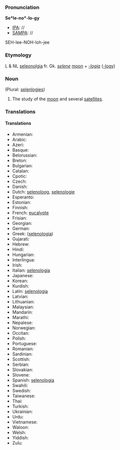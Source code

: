 ===Pronunciation===

'''Se*le-no*-lo-gy'''
*[[IPA]]: //
*[[SAMPA]]: //
SEH-lee-NOH-loh-jee
===Etymology===

L & NL [[seleonolgia]] fr. Gk. ''[[selene]]'' [[moon]] + ''[[-logia]]'' ([[-logy]])

=== Noun ===
(Plural: [[selenlogies]])

#The study of the [[moon]] and several [[satellite]]s. 

===Translations===

====Translations====
*Armenian:
*Arabic:
*Azeri:
*Basque:
*Belorussian:
*Breton:
*Bulgarian:
*Catalan:
*Cpotic:
*Czech:
*Danish:
*Dutch: [[selenoloog]], [[selenologie]]
*Esperanto:
*Estonian:
*Finnish:
*French: [[eucalypte]]
*Frisian:
*Georgian:
*German:
*Greek: ([[selenologia]])
*Gujarati:
*Hebrew:
*Hindi:
*Hungarian:
*Interlingua:
*Irish:
*Italian: [[selenologia]]
*Japanese:
*Korean:
*Kurdish:
*Latin: [[selenologia]]
*Latvian:
*Lithuanian:
*Malaysian:
*Mandarin:
*Marathi:
*Nepalese:
*Norwegian:
*Occitan:
*Polish:
*Portuguese:
*Romanian:
*Sardinian:
*Scottish:
*Serbian:
*Slovakian:
*Slovene:
*Spanish: [[selenologia]]
*Swahili:
*Swedish:
*Taiwanese:
*Thai:
*Turkish:
*Ukrainian:
*Urdu:
*Vietnamese:
*Waloon:
*Welsh:
*Yiddish:
*Zulu: